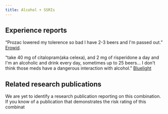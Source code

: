 ---
title: Alcohol + SSRIs
---
## Experience reports

“Prozac lowered my tolerence so bad I have 2-3 beers and I'm passed out.” [Erowid](https://erowid.org/experiences/exp.php?ID=57521).

“take 40 mg of citalopram(aka celexa), and 2 mg of risperidone a day and I'm an alcoholic and drink every day, sometimes up to 25 beers... I don't think those meds have a dangerous interaction with alcohol.” [Bluelight](https://bluelight.org/xf/threads/drinking-on-ssris-and-antipsychotics.574279/)

## Related research publications

We are yet to identify a research publication reporting on this combination. If you know of a publication that demonstrates the risk rating of this combinat
